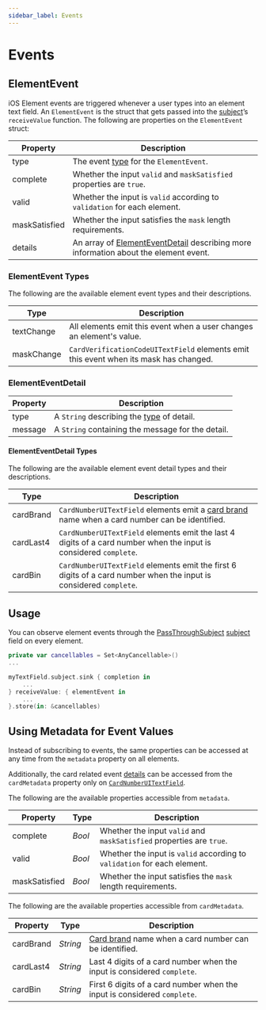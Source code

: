 ```yaml
---
sidebar_label: Events
---
```


# Events

## ElementEvent

iOS Element events are triggered whenever a user types into an element text field. An `ElementEvent` is the struct that gets passed into the [subject](/docs/sdks/mobile/ios#modified-and-additional-fields)’s `receiveValue` function. The following are properties on the `ElementEvent` struct:

| Property      | Description                                                                                                |
| ------------- |------------------------------------------------------------------------------------------------------------|
| type          | The event [type](#elementevent-types) for the `ElementEvent`.                                              |
| complete      | Whether the input `valid` and `maskSatisfied` properties are `true`.                                       |
| valid         | Whether the input is `valid` according to `validation` for each element.                                   |
| maskSatisfied | Whether the input satisfies the `mask` length requirements.                                                |
| details       | An array of [ElementEventDetail](#elementeventdetail) describing more information about the element event. |

### ElementEvent Types

The following are the available element event types and their descriptions.

| Type | Description |
|--------------|--- |
| textChange | All elements emit this event when a user changes an element's value. |
| maskChange | `CardVerificationCodeUITextField` elements emit this event when its mask has changed. |

### ElementEventDetail

| Property | Description                                                            |
|----------|------------------------------------------------------------------------|
| type     | A `String` describing the [type](#elementeventdetail-types) of detail. |
| message  | A `String` containing the message for the detail.                      |

#### ElementEventDetail Types

The following are the available element event detail types and their descriptions.

| Type | Description |
| --- |--- |
| cardBrand | `CardNumberUITextField` elements emit a [card brand](/docs/sdks/mobile/ios/types#card-brands) name when a card number can be identified. |
| cardLast4 | `CardNumberUITextField` elements emit the last 4 digits of a card number when the input is considered `complete`. |
| cardBin | `CardNumberUITextField` elements emit the first 6 digits of a card number when the input is considered `complete`. |

## Usage

You can observe element events through the [PassThroughSubject](https://developer.apple.com/documentation/combine/passthroughsubject) [subject](/docs/sdks/mobile/ios#modified-and-additional-fields) field on every element.

```swift showLineNumbers
private var cancellables = Set<AnyCancellable>()
...

myTextField.subject.sink { completion in
    ...
} receiveValue: { elementEvent in
    ...
}.store(in: &cancellables)
```

## Using Metadata for Event Values

Instead of subscribing to events, the same properties can be accessed at any time from the `metadata` property on all elements.

Additionally, the card related event [details](#elementeventdetail-typee) can be accessed from the `cardMetadata` property only on [`CardNumberUITextField`](/docs/sdks/mobile/ios/types#cardnumberuitextfield).

The following are the available properties accessible from `metadata`.

| Property      | Type   | Description                                                                                                |
| ------------- |--------|------------------------------------------------------------------------------------------------------------|
| complete      | _Bool_ | Whether the input `valid` and `maskSatisfied` properties are `true`.                                       |
| valid         | _Bool_ | Whether the input is `valid` according to `validation` for each element.                                   |
| maskSatisfied | _Bool_ | Whether the input satisfies the `mask` length requirements.                                                |

The following are the available properties accessible from `cardMetadata`.

| Property | Type | Description |
| --- | --- | --- |
| cardBrand | _String_ | [Card brand](/docs/sdks/mobile/ios/types#card-brands) name when a card number can be identified. |
| cardLast4 | _String_ | Last 4 digits of a card number when the input is considered `complete`. |
| cardBin   | _String_ | First 6 digits of a card number when the input is considered `complete`. |